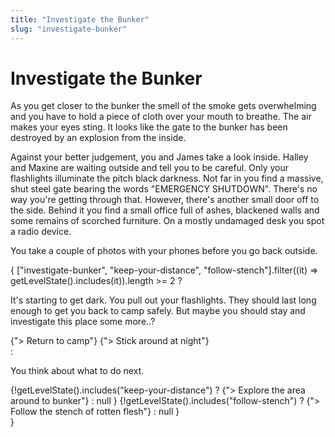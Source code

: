 ```yaml
---
title: "Investigate the Bunker"
slug: "investigate-bunker"
---
```



# Investigate the Bunker

As you get closer to the bunker the smell of the smoke gets overwhelming and you have to hold a piece of cloth over your mouth to breathe. The air makes your eyes sting. It looks like the gate to the bunker has been destroyed by an explosion from the inside.

Against your better judgement, you and James take a look inside. Halley and Maxine are waiting outside and tell you to be careful. Only your flashlights illuminate the pitch black darkness. Not far in you find a massive, shut steel gate bearing the words "EMERGENCY SHUTDOWN". There's no way you're getting through that. However, there's another small door off to the side. Behind it you find a small office full of ashes, blackened walls and some remains of scorched furniture. On a mostly undamaged desk you spot a radio device. 

You take a couple of photos with your phones before you go back outside.

{
    ["investigate-bunker", "keep-your-distance", "follow-stench"].filter((it) => getLevelState().includes(it)).length >= 2
        ? <div>
           <p>It's starting to get dark. You pull out your flashlights. They should last long enough to get you back to camp safely. But maybe you should stay and investigate this place some more..?</p>
            <Link to="../return-to-camp">{"> Return to camp"}</Link>
            <Link to="../stay-at-night">{"> Stick around at night"}</Link>
          </div>
        : <div>
            <p>You think about what to do next.</p>
            {!getLevelState().includes("keep-your-distance") ? <Link to="../keep-your-distance">{"> Explore the area around to bunker"}</Link> : null }
            {!getLevelState().includes("follow-stench") ? <Link to="../follow-stench">{"> Follow the stench of rotten flesh"}</Link> : null }
          </div>
}